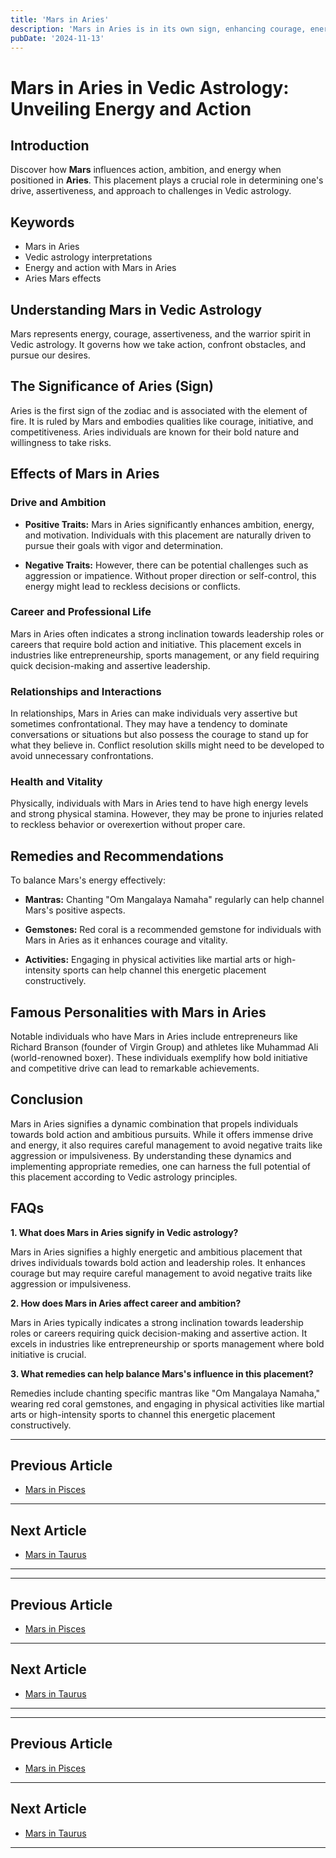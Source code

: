 ```yaml
---
title: 'Mars in Aries'
description: 'Mars in Aries is in its own sign, enhancing courage, energy, and leadership abilities. Individuals are dynamic, assertive, and possess a pioneering spirit with a strong desire to take initiative in Vedic Astrology'
pubDate: '2024-11-13'
---
```


# Mars in Aries in Vedic Astrology: Unveiling Energy and Action

## Introduction

Discover how **Mars** influences action, ambition, and energy when positioned in **Aries**. This placement plays a crucial role in determining one's drive, assertiveness, and approach to challenges in Vedic astrology.

## Keywords

- Mars in Aries
- Vedic astrology interpretations
- Energy and action with Mars in Aries
- Aries Mars effects

## Understanding Mars in Vedic Astrology

Mars represents energy, courage, assertiveness, and the warrior spirit in Vedic astrology. It governs how we take action, confront obstacles, and pursue our desires.

## The Significance of Aries (Sign)

Aries is the first sign of the zodiac and is associated with the element of fire. It is ruled by Mars and embodies qualities like courage, initiative, and competitiveness. Aries individuals are known for their bold nature and willingness to take risks.

## Effects of Mars in Aries

### Drive and Ambition

- **Positive Traits:** Mars in Aries significantly enhances ambition, energy, and motivation. Individuals with this placement are naturally driven to pursue their goals with vigor and determination.
  
- **Negative Traits:** However, there can be potential challenges such as aggression or impatience. Without proper direction or self-control, this energy might lead to reckless decisions or conflicts.

### Career and Professional Life

Mars in Aries often indicates a strong inclination towards leadership roles or careers that require bold action and initiative. This placement excels in industries like entrepreneurship, sports management, or any field requiring quick decision-making and assertive leadership.

### Relationships and Interactions

In relationships, Mars in Aries can make individuals very assertive but sometimes confrontational. They may have a tendency to dominate conversations or situations but also possess the courage to stand up for what they believe in. Conflict resolution skills might need to be developed to avoid unnecessary confrontations.

### Health and Vitality

Physically, individuals with Mars in Aries tend to have high energy levels and strong physical stamina. However, they may be prone to injuries related to reckless behavior or overexertion without proper care.

## Remedies and Recommendations

To balance Mars's energy effectively:

- **Mantras:** Chanting "Om Mangalaya Namaha" regularly can help channel Mars's positive aspects.
  
- **Gemstones:** Red coral is a recommended gemstone for individuals with Mars in Aries as it enhances courage and vitality.
  
- **Activities:** Engaging in physical activities like martial arts or high-intensity sports can help channel this energetic placement constructively.

## Famous Personalities with Mars in Aries

Notable individuals who have Mars in Aries include entrepreneurs like Richard Branson (founder of Virgin Group) and athletes like Muhammad Ali (world-renowned boxer). These individuals exemplify how bold initiative and competitive drive can lead to remarkable achievements.

## Conclusion

Mars in Aries signifies a dynamic combination that propels individuals towards bold action and ambitious pursuits. While it offers immense drive and energy, it also requires careful management to avoid negative traits like aggression or impulsiveness. By understanding these dynamics and implementing appropriate remedies, one can harness the full potential of this placement according to Vedic astrology principles.

## FAQs

**1. What does Mars in Aries signify in Vedic astrology?**

Mars in Aries signifies a highly energetic and ambitious placement that drives individuals towards bold action and leadership roles. It enhances courage but may require careful management to avoid negative traits like aggression or impulsiveness.

**2. How does Mars in Aries affect career and ambition?**

Mars in Aries typically indicates a strong inclination towards leadership roles or careers requiring quick decision-making and assertive action. It excels in industries like entrepreneurship or sports management where bold initiative is crucial.

**3. What remedies can help balance Mars's influence in this placement?**

Remedies include chanting specific mantras like "Om Mangalaya Namaha," wearing red coral gemstones, and engaging in physical activities like martial arts or high-intensity sports to channel this energetic placement constructively.

---

## Previous Article
- [Mars in Pisces](/blogs-md/0803_Mars_In_Rashi/080312_Mars_in_Pisces.mdx)

---

## Next Article
- [Mars in Taurus](/blogs-md/0803_Mars_In_Rashi/080302_Mars_in_Taurus.mdx)

---
---

## Previous Article
- [Mars in Pisces](080312_Mars_in_Pisces.mdx)

---

## Next Article
- [Mars in Taurus](080302_Mars_in_Taurus.mdx)

---
---

## Previous Article
- [Mars in Pisces](080312_Mars_in_Pisces.mdx)

---

## Next Article
- [Mars in Taurus](080302_Mars_in_Taurus.mdx)

---
